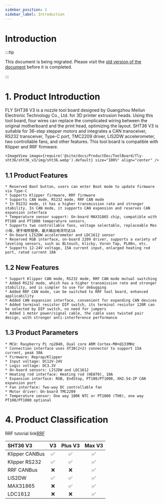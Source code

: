 ```yaml
---
sidebar_position: 1
sidebar_label: Introduction
---
```


# Introduction

:::tip

This document is being migrated. Please visit the [old version of the document](https://mellow.klipper.cn/#/) before it is completed.

:::

# 1. Product Introduction

FLY SHT36 V3 is a nozzle tool board designed by Guangzhou Meilun Electronic Technology Co., Ltd. for 3D printer extrusion heads. Using this tool board, four wires can replace the complicated wiring between the original motherboard and the print head, optimizing the layout. SHT36 V3 is suitable for 36-step stepper motors and integrates a CAN transceiver, RS232 transceiver, Type-C port, TMC2209 driver, LIS2DW accelerometer, two controllable fans, and other features. This tool board is compatible with Klipper and RRF firmware.

    <ImageView image={require('@site/docs/ProductDoc/ToolBoard/fly-sht36/sht36_v3/img/sht36.webp').default} size="100%" align="center" />

## 1.1 Product Features

    * Reserved Boot button, users can enter Boot mode to update firmware via Type-C
    * Supports Klipper firmware, RRF firmware
    * Supports CAN mode, RS232 mode, RRF CAN mode
    * In RS232 mode, it has a higher transmission rate and stronger stability. In CAN mode, it supports CAN expansion and reserves CAN expansion interface
    * Temperature sensor support: On-board MAX31865 chip, compatible with PT100 and PT1000 temperature sensors.
    * Supports two controllable fans, voltage selectable, replaceable Mos小板，便于维修替换，最大输出电流可达1A
    * On-board LIS2DW accelerometer and LDC1612 sensor
    * Reserved RGB interface, on-board 2209 driver, supports a variety of leveling sensors, such as BLtouch, klicky, Voron Tap, PL08n, etc.
    * Supports 12-24V voltage, 15A current input, enlarged heating rod port, rated current 10A

## 1.2 New Features

    * Support Klipper CAN mode, RS232 mode, RRF CAN mode mutual switching
    * Added RS232 mode, which has a higher transmission rate and stronger stability, and is simpler to use for debugging
    * Added RRF CAN mode, can be switched to RRF tool board, enhanced applicability
    * Added CAN expansion interface, convenient for expanding CAN devices
    * Added terminal resistor DIP switch, its terminal resistor 120R can be selected by DIP switch, no need for jumpers
    * Added 1 meter power/signal cable, the cable uses twisted pair design, with stronger anti-interference performance

## 1.3 Product Parameters

    * MCU: Raspberry Pi rp2040, Dual core ARM Cortex-M0+@133MHz
    * Connection interface uses XT30(2+2) connector to support 15A current, peak 30A
    * Firmware: Reprap/Klipper
    * Input voltage: DC12V-24V
    * Logic voltage: DC3.3V
    * On-board sensors: LIS2DW and LDC1612
    * Heating rod interface: Heating rod (HEAT0), 10A
    * Expansion interface: RGB, EndStop, PT100/PT1000, XH2.54-2P CAN expansion port
    * Fan interface: Two-way DC controllable fan
    * Motor driver: On-board TMC2209
    * Temperature sensor: One way 100K NTC or PT1000 (TH0), one way PT100/PT1000 optional


# 4. Product Classification

RRF tutorial link[RRF](https://teamgloomy.github.io/fly_rrf_36_general.html)

| SHT36 V3       |          V3          |       Plus V3        |        Max V3        |
| :------------- | :------------------: | :------------------: | :------------------: |
| Klipper CANBus |  :white_check_mark:  |  :white_check_mark:  |  :white_check_mark:  |
| Klipper RS232  |  :white_check_mark:  |  :white_check_mark:  |  :white_check_mark:  |
| RRF CANBus     |         :x:          |         :x:          |  :white_check_mark:  |
| LIS2DW         |  :white_check_mark:  |  :white_check_mark:  |  :white_check_mark:  |
| MAX31865       |         :x:          |  :white_check_mark:  |  :white_check_mark:  |
| LDC1612        |         :x:          |         :x:          |  :white_check_mark:  |